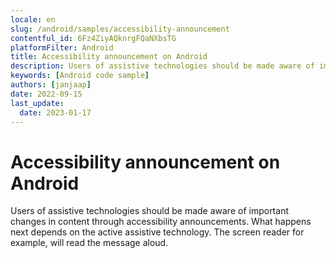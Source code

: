 ```yaml
---
locale: en
slug: /android/samples/accessibility-announcement
contentful_id: 6Fz4ZiyAQknrgFQaNXbsTG
platformFilter: Android
title: Accessibility announcement on Android
description: Users of assistive technologies should be made aware of important changes in content through accessibility announcements.
keywords: [Android code sample]
authors: [janjaap]
date: 2022-09-15
last_update:
  date: 2023-01-17
---
```


# Accessibility announcement on Android

Users of assistive technologies should be made aware of important changes in content through accessibility announcements. What happens next depends on the active assistive technology. The screen reader for example, will read the message aloud.

<CodeSample id="accessibility-announcement" locale="en" platform="android"/>
